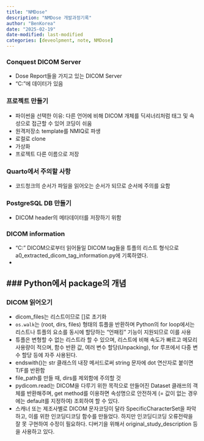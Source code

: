 ```yaml
---
title: "NMDose"
description: "NMDose 개발과정기록"
author: "BenKorea"
date: "2025-02-19"
date-modified: last-modified
categories: [deveolpment, note, NMDose]
---
```


### Conquest DICOM Server

-   Dose Report들을 가지고 있는 DICOM Server
-   "C:\NMDose\data"에 데이터가 있음

### 프로젝트 만들기

-   파이썬을 선택한 이유: 다른 언어에 비해 DICOM 개체를 딕셔너리처럼 태그 및 속성으로 접근할 수 있어 코딩이 쉬움
-   원격저장소 template를 NMIQ로 파생
-   로컬로 clone
-   가상화
-   프로젝트 다른 이름으로 저장

### Quarto에서 주의할 사항

-   코드청크의 순서가 파일을 읽어오는 순서가 되므로 순서에 주의를 요함

### PostgreSQL DB 만들기

-   DICOM header의 메타데이터를 저장하기 위함

### DICOM information

-   "C:\NMDose\data" DICOM으로부터 읽어들일 DICOM tag들을 튜플의 리스트 형식으로 a0_extracted_dicom_tag_information.py에 기록하였다.
-   

### Python에서 package의 개념
-   

### DICOM 읽어오기

- dicom_files는 리스트이므로 []로 초기화
- `os.walk`는 (root, dirs, files) 형태의 튜플을 반환하며 Python의 for loop에서는 리스트나 튜플의 요소를 동시에 할당하는 "언패킹" 기능이 지원되므로 이를 사용
- 튜플은 변형할 수 없는 리스트라 할 수 있으며, 리스트에 비해 속도가 빠르고 메모리 사용량이 적으며, 함수 반환 값, 여러 변수 할당(Unpacking), for 루프에서 다중 변수 할당 등에 자주 사용된다.
- endswith()는 str 클래스의 내장 메서드로써 string 문자에 dot 연산자로 붙이면 T/F를 반환함
- file_path를 만들 때, dirs를 제외함에 주의할 것
- pydicom.read는 DICOM을 다루기 위한 목적으로 만들어진 Dataset 클래쓰의 객체를 반환해주며, get method를 이용하면 속성명으로 안전하게 (= 값이 없는 경우에는 default를 지정하여) 조회하여 할 수 있다.
- 스캐너 또는 제조사별로 DICOM 문자코딩이 달라 SpecificCharacterSet을 파악하고, 이를 위한 인코딩디코딩 함수를 만들었다. 하지만 인코딩디코딩 오류전략을 잘 못 구현하여 수정이 필요하다. 디버기을 위해서 original_study_description 등을 사용하고 있다. 